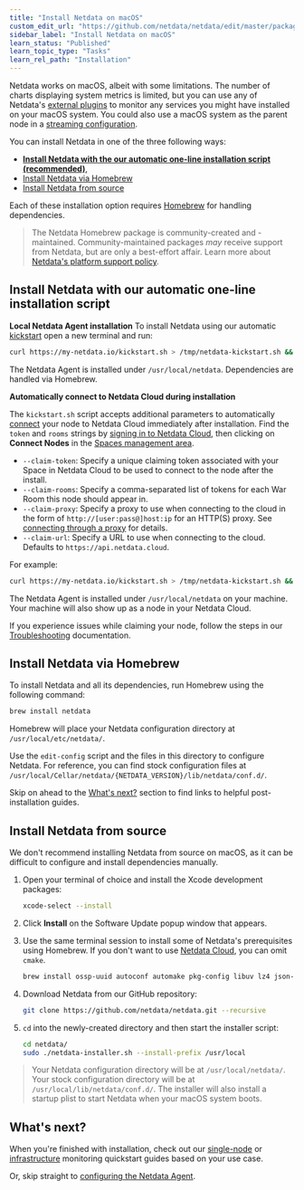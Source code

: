 ```yaml
---
title: "Install Netdata on macOS"
custom_edit_url: "https://github.com/netdata/netdata/edit/master/packaging/installer/methods/macos.md"
sidebar_label: "Install Netdata on macOS"
learn_status: "Published"
learn_topic_type: "Tasks"
learn_rel_path: "Installation"
---
```



Netdata works on macOS, albeit with some limitations. 
The number of charts displaying system metrics is limited, but you can use any of Netdata's [external plugins](/docs/nightly/developers/external-plugins) to monitor any services you might have installed on your macOS system. 
You could also use a macOS system as the parent node in a [streaming configuration](/docs/nightly/references/streaming-and-replication).

You can install Netdata in one of the three following ways: 

- **[Install Netdata with the our automatic one-line installation script (recommended)](#install-netdata-with-our-automatic-one-line-installation-script)**, 
- [Install Netdata via Homebrew](#install-netdata-via-homebrew)
- [Install Netdata from source](#install-netdata-from-source)

Each of these installation option requires [Homebrew](https://brew.sh/) for handling dependencies. 

> The Netdata Homebrew package is community-created and -maintained.
> Community-maintained packages _may_ receive support from Netdata, but are only a best-effort affair. Learn more about [Netdata's platform support policy](/docs/nightly/installation/platform-support-policy).

## Install Netdata with our automatic one-line installation script

**Local Netdata Agent installation**
To install Netdata using our automatic [kickstart](/docs/nightly/getting-started/install-netdata#automatic-one-line-installation-script) open a new terminal and run:

```bash
curl https://my-netdata.io/kickstart.sh > /tmp/netdata-kickstart.sh && sh /tmp/netdata-kickstart.sh
```
The Netdata Agent is installed under `/usr/local/netdata`. Dependencies are handled via Homebrew.

**Automatically connect to Netdata Cloud during installation**
<!-- Potential reuse: https://learn.netdata.cloud/docs/agent/claim#connect-an-agent-running-in-macos-->
<!--Potential reuse https://learn.netdata.cloud/docs/agent/packaging/installer/methods/kickstart#connect-node-to-netdata-cloud-during-installation The following information is copied from this link.-->

The `kickstart.sh` script accepts additional parameters to automatically [connect](/docs/nightly/setup/connect-agent-to-cloud) your node to Netdata
Cloud immediately after installation. Find the `token` and `rooms` strings by [signing in to Netdata
Cloud](https://app.netdata.cloud/sign-in?cloudRoute=/spaces), then clicking on **Connect Nodes** in the [Spaces management
area](https://github.com/netdata/netdata/blob/master/docs/cloud/cloud.mdx#manage-spaces).

- `--claim-token`: Specify a unique claiming token associated with your Space in Netdata Cloud to be used to connect to the node
  after the install.
- `--claim-rooms`: Specify a comma-separated list of tokens for each War Room this node should appear in.
- `--claim-proxy`: Specify a proxy to use when connecting to the cloud in the form of `http://[user:pass@]host:ip` for an HTTP(S) proxy.
  See [connecting through a proxy](/docs/nightly/setup/connect-agent-to-cloud#connect-through-a-proxy) for details.
- `--claim-url`: Specify a URL to use when connecting to the cloud. Defaults to `https://api.netdata.cloud`.

For example: 
```bash
curl https://my-netdata.io/kickstart.sh > /tmp/netdata-kickstart.sh && sh /tmp/netdata-kickstart.sh --install-prefix /usr/local/ --claim-token TOKEN --claim-rooms ROOM1,ROOM2 --claim-url https://api.netdata.cloud
```
The Netdata Agent is installed under `/usr/local/netdata` on your machine. Your machine will also show up as a node in your Netdata Cloud.

If you experience issues while claiming your node, follow the steps in our [Troubleshooting](/docs/nightly/setup/connect-agent-to-cloud#troubleshooting) documentation.
## Install Netdata via Homebrew

To install Netdata and all its dependencies, run Homebrew using the following command: 

```sh
brew install netdata
```
Homebrew will place your Netdata configuration directory at `/usr/local/etc/netdata/`. 

Use the `edit-config` script and the files in this directory to configure Netdata. For reference, you can find stock configuration files at `/usr/local/Cellar/netdata/{NETDATA_VERSION}/lib/netdata/conf.d/`.

Skip on ahead to the [What's next?](#whats-next) section to find links to helpful post-installation guides.

## Install Netdata from source

We don't recommend installing Netdata from source on macOS, as it can be difficult to configure and install dependencies manually.

1. Open your terminal of choice and install the Xcode development packages:

   ```bash
   xcode-select --install
   ```

2. Click **Install** on the Software Update popup window that appears. 
3. Use the same terminal session to install some of Netdata's prerequisites using Homebrew. If you don't want to use [Netdata Cloud](https://github.com/netdata/netdata/blob/master/docs/cloud/cloud.mdx), you can omit `cmake`.

   ```bash
   brew install ossp-uuid autoconf automake pkg-config libuv lz4 json-c openssl libtool cmake
   ```
   
4. Download Netdata from our GitHub repository:

   ```bash
   git clone https://github.com/netdata/netdata.git --recursive
   ```

5. `cd` into the newly-created directory and then start the installer script:

   ```bash
   cd netdata/
   sudo ./netdata-installer.sh --install-prefix /usr/local
   ```

> Your Netdata configuration directory will be at `/usr/local/netdata/`. 
> Your stock configuration directory will be at `/usr/local/lib/netdata/conf.d/`.
> The installer will also install a startup plist to start Netdata when your macOS system boots.

## What's next?

When you're finished with installation, check out our [single-node](https://github.com/netdata/netdata/blob/master/docs/quickstart/single-node.md) or
[infrastructure](/docs/nightly/getting-started/monitor-your-infrastructure) monitoring quickstart guides based on your use case.

Or, skip straight to [configuring the Netdata Agent](/docs/nightly/setup/setup).




